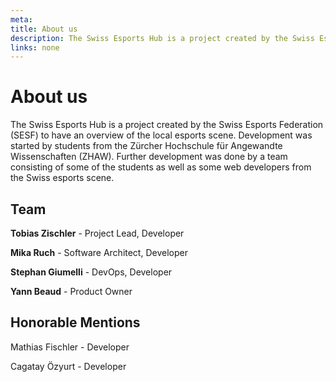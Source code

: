 ```yaml
---
meta:
title: About us
description: The Swiss Esports Hub is a project created by the Swiss Esports Federation to have a overview of the local esports scene.
links: none
---
```




# About us
The Swiss Esports Hub is a project created by the Swiss Esports Federation (SESF) to have an overview of the local esports scene.
Development was started by students from the Zürcher Hochschule für Angewandte Wissenschaften (ZHAW). Further development was done
by a team consisting of some of the students as well as some web developers from the Swiss esports scene.

## Team
**Tobias Zischler** - Project Lead, Developer

**Mika Ruch** - Software Architect, Developer

**Stephan Giumelli** - DevOps, Developer

**Yann Beaud** - Product Owner


## Honorable Mentions
Mathias Fischler - Developer

Cagatay Özyurt - Developer

